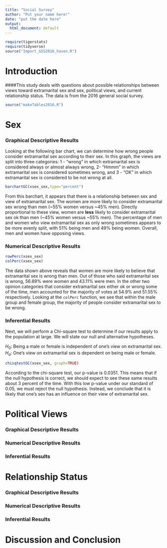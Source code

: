 ---
title: "Social Survey"
author: "Put your name here!"
date: "put the date here"
output:
  html_document: default
---

```{r include=FALSE,echo=FALSE}
require(tigerstats)
require(tidyverse)
source("Import_GSS2016_haven.R")
```
<!-- We recommend you use git branches -- create a separate branch for each major section i.e. Introduction, Methods, Results, Inferential Results, and Discussion and Conclusions - leave the YAML block untouched until the final merge where you put in your own name !-->

# Introduction

<!--In this section you explain what you are trying to show.  Where did the data come from?  What is the research or other question you are trying to answer?!-->   

####This study deals with questions about possible relationships between views toward extramarital sex and sex, political views, and current relationship status. The data is from the 2016 general social survey.

```{r}
source("makeTables2016.R")
```


# Sex

### Graphical Descriptive Results

<!--Graphical results here.  Make sure to show your code.  Provide appropriate labels for axes, giving units if possible, and provide a good title for the graph, too.  Use the graphical results to describe the patterns if any that exist in the data as focused toward the research question!-->

Looking at the following bar chart, we can determine how wrong people consider extramarital sex according to their sex. In this graph, the views are split into three categories: 1 - "wrong" in which extramarital sex is considered always or almost always wrong, 2- "Hmmm" in which extramarital sex is considered sometimes wrong, and 3 - "OK" in which extramarital sex is considered to be not wrong at all. 
```{r}
barchartGC(xsex_sex,type="percent")
```
  
    
From this barchart, it appears that there is a relationship between sex and view of extramarital sex. The women are more likely to consider extramarital sex wrong than men (~55% women versus ~45% men). Directly proportional to these view, women are **less** likely to consider extramarital sex ok than men (~45% women versus ~55% men). The percentage of men and women who view extramarital sex as only wrong sometimes appears to be more evenly split, with 51% being men and 49% being women. Overall, men and women have opposing views.  
    
### Numerical Descriptive Results

<!--Numerical results go here. Use the numerical results to describe the patterns if any that exist in the data as focused toward the research question!-->
```{r}
rowPerc(xsex_sex)
colPerc(xsex_sex)
```

The data shown above reveals that women are more likely to believe that extramarital sex is wrong than men. Out of those who said extramarital sex is wrong, 56.89% were women and 43.11% were men. In the other two opinion categories that consider extramarital sex either ok or wrong some of the time, men accounted for the majority of votes at 54.9% and 51.55% respectively. Looking at the `colPerc` function, we see that within the male group and female group, the majority of people consider extramarital sex to be wrong.

### Inferential Results

<!--State hypothesis clearly.  Make sure your discussion of the inferential test covers all the aspects that the test output produces, such as test statistic, p-value etc.  Make a decision about the null hypothesis, explain the assumptions on which the selected test/procedure was based, and why the chosen procedure satisfys the assumptions and is appropriate to answer the research question!-->
Next, we will perform a Chi-square test to determine if our results apply to the population at large. We will state our null and alternative hypotheses.  

$H_0$: Being a male or female is independent of one's view on extramarital sex.  
$H_a$: One's view on extramarital sex is dependent on being male or female.  

```{r}
chisqtestGC(xsex_sex, graph=TRUE)
```

According to the chi-square test, our p-value is 0.0351. This means that if the null hypothesis is correct, we should expect to see these same results about 3 percent of the time. With this low p-value under our standard of 0.05, we must reject the null hypothesis. Instead, we conclude that it is likely that one's sex has an influence on their view of extramarital sex.  

# Political Views

### Graphical Descriptive Results

<!--Graphical results here.  Make sure to show your code.  Provide appropriate labels for axes, giving units if possible, and provide a good title for the graph, too.  Use the graphical results to describe the patterns if any that exist in the data as focused toward the research question!-->

### Numerical Descriptive Results

<!--Numerical results go here. Use the numerical results to describe the patterns if any that exist in the data as focused toward the research question!-->

### Inferential Results

<!--State hypothesis clearly.  Make sure your discussion of the inferential test covers all the aspects that the test output produces, such as test statistic, p-value etc.  Make a decision about the null hypothesis, explain the assumptions on which the selected test/procedure was based, and why the chosen procedure satisfys the assumptions and is appropriate to answer the research question!-->

# Relationship Status

### Graphical Descriptive Results

<!--Graphical results here.  Make sure to show your code.  Provide appropriate labels for axes, giving units if possible, and provide a good title for the graph, too.  Use the graphical results to describe the patterns if any that exist in the data as focused toward the research question!-->

### Numerical Descriptive Results

<!--Numerical results go here. Use the numerical results to describe the patterns if any that exist in the data as focused toward the research question!-->

### Inferential Results

<!--State hypothesis clearly.  Make sure your discussion of the inferential test covers all the aspects that the test output produces, such as test statistic, p-value etc.  Make a decision about the null hypothesis, explain the assumptions on which the selected test/procedure was based, and why the chosen procedure satisfys the assumptions and is appropriate to answer the research question!-->



# Discussion and Conclusion

<!--Discussion and conclusion here.  If you found a relationship be sure to consider whether the relationship occurs because one of the variables causes the other, or whether they perhasps are related for some other reason.  Watch the chapter 6 videos from the GeorgeTown videos collection.!-->
